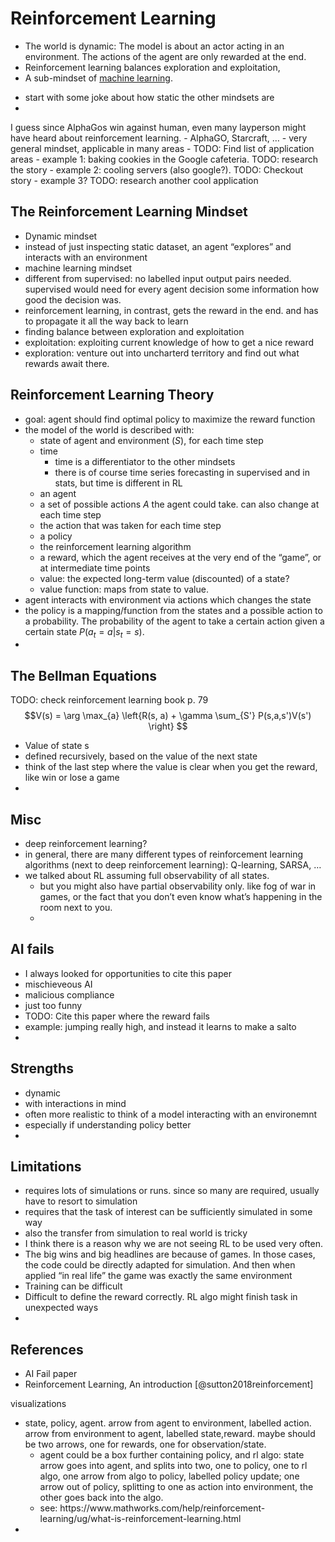 # Reinforcement Learning {#reinforcement-learning}

* The world is dynamic: The model is about an actor acting in an environment. The actions of the agent are only rewarded at the end.
* Reinforcement learning balances exploration and exploitation,
* A sub-mindset of [machine learning](#machine-learning).


<!-- motivation: joke about how static other mindsets are -->
- start with some joke about how static the other mindsets are
-

<!-- examples of reinforcement learning -->
I guess since AlphaGos win against human, even many layperson might have heard about reinforcement learning.
- AlphaGO, Starcraft, ...
- very general mindset, applicable in many areas
- TODO: Find list of application areas
- example 1: baking cookies in the Google cafeteria. TODO: research the story
- example 2: cooling servers (also google?). TODO: Checkout story
- example 3? TODO: research another cool application 


## The Reinforcement Learning Mindset

- Dynamic mindset
- instead of just inspecting static dataset, an agent "explores" and interacts with an environment
- machine learning mindset
- different from supervised: no labelled input output pairs needed. supervised would need for every agent decision some information how good the decision was.
- reinforcement learning, in contrast, gets the reward in the end. and has to propagate it all the way back to learn
- finding balance between exploration and exploitation
- exploitation: exploiting current knowledge of how to get a nice reward
- exploration: venture out into uncharterd territory and find out what rewards await there.


## Reinforcement Learning Theory

- goal: agent should find optimal policy to maximize the reward function
- the model of the  world is described with:
  - state of agent and environment ($S$), for each time step
  - time
    - time is a differentiator to the other mindsets
    - there is of course time series forecasting in supervised and in stats, but time is different in RL
  - an agent
  - a set of possible actions $A$ the agent could take. can also change at each time step
  - the action that was taken for each time step
  - a policy
  - the reinforcement learning algorithm
  - a reward, which the agent receives at the very end of the "game", or at intermediate time points
  - value: the expected long-term value (discounted) of a state?
  - value function: maps from state to value.
- agent interacts with environment via actions which changes the state
- the policy is a mapping/function from the states and a possible action to a probability. The probability of the agent to take a certain action given a certain state $P(a_t = a | s_t = s)$.
-

## The Bellman Equations

TODO: check reinforcement learning book p. 79 
$$V(s) = \arg \max_{a} \left{R(s, a) + \gamma \sum_{S'} P(s,a,s')V(s') \right} $$

- Value of state s
- defined recursively, based on the value of the next state
- think of the last step where the value is clear when you get the reward, like win or lose a game
-

## Misc

- deep reinforcement learning?
- in general, there are many different types of reinforcement learning algorithms (next to deep reinforcement learning): Q-learning, SARSA, ...
- we talked about RL assuming full observability of all states.
  - but you might also have partial observability only. like fog of war in games, or the fact that you don't even know what's happening in the room next to you.
  - 

## AI fails

- I always looked for opportunities to cite this paper
- mischieveous AI
- malicious compliance
- just too funny 
- TODO: Cite this paper where the reward fails
- example: jumping really high, and instead it learns to make a salto
-

## Strengths

- dynamic
- with interactions in mind
- often more realistic to think of a model interacting with an environemnt
- especially if understanding policy better
-

## Limitations

- requires lots of simulations or runs. since so many are required, usually have to resort to simulation
- requires that the task of interest can be sufficiently simulated in some way
- also the transfer from simulation to real world is tricky
- I think there is a reason why we are not seeing RL to be used very often.
- The big wins and big headlines are because of games. In those cases, the code could be directly adapted for simulation. And then when applied "in real life" the game was exactly the same environment
- Training can be difficult
- Difficult to define the reward correctly. RL algo might finish task in unexpected ways
-

## References

- AI Fail paper
- Reinforcement Learning, An introduction [@sutton2018reinforcement]



visualizations

- state, policy, agent. arrow from agent to environment, labelled action. arrow from environment to agent, labelled state,reward. maybe should be two arrows, one for rewards, one for observation/state.
  - agent could be a box further containing policy, and rl algo: state arrow goes into agent, and splits into two, one to policy, one to rl algo, one arrow from algo to policy, labelled policy update; one arrow out of policy, splitting to one as action into environment, the other goes back into the algo.
  - see: https://www.mathworks.com/help/reinforcement-learning/ug/what-is-reinforcement-learning.html
-  
